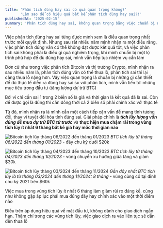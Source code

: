 ```yaml
---
title: 'Phân tích đúng hay sai có quá quan trọng không?' 
       'Làm sao để có hiệu quả bất kể phân tích đúng hay sai?!'
publishedAt: '2025-02-15'
summary: 'Phân tích đúng hay sai, không quan trọng bằng việc chuẩn bị những hành động phù hợp bất kể phân tích của mình đúng hay sai'
---
```


Việc phân tích đúng hay sai từng được mình xem là điều quan trọng nhất trước mỗi quyết định. Nhưng sau rất nhiều năm mình 
nhận ra một điều rằng, việc phân tích đúng vẫn có thể không đạt được kết quả tốt, và việc phân tích sai
không phải là điều gì quá nghiêm trọng, khi mình chuẩn bị một lộ trình phù hợp để dù đúng hay sai, mình vẫn
tiếp tục nhiệm vụ cần làm

Đơn cử như trong việc phân tích Bitcoin và thị trường Crypto, mình nhận ra sau nhiều năm là, phân tích 
đúng vẫn có thể thua lỗ, phân tích sai thì lại càng thua lỗ nặng hơn. Vậy việc quan trọng là chuẩn bị những 
gì cần thiết để dù thực tế diễn ra đúng hay sai so với phân tích, mình vẫn tiến tới những mục tiêu trong
đầu tư (tăng lượng dự trữ BTC) 

Bởi vì chỉ cần sai 1 trong 2 biến số là giá và thời gian là kết quả đã là sai. Còn để được gọi là đúng thì cần 
đồng thời cả 2 biến số phải chính xác với thực tế

Từ đó, mình nhận ra là mình cần một cách tiếp cận vấn đề mang tính tương đối, thay vì tuyệt đối hóa tính đúng sai.
Giải pháp chính là ***tích lũy lượng vốn dùng để mua dự trữ BTC từ trước*** và **thực hiện mua chậm rãi trong vùng tích lũy 
ít nhất 6 tháng bất kể giá hay mốc thời gian nào**

![Bitcoin tích lũy tháng 06/2022 đến tháng 01/2023](https://www.tradingview.com/x/OkCWI4w3/)
*BTC tích lũy từ tháng 06/2022 đến tháng 01/2023* - đáy chu kỳ dưới $20k

![Bitcoin tích lũy tháng 04/2023 đến tháng 10/2023](https://www.tradingview.com/x/RCDP5Luq/)
*BTC tích lũy từ tháng 04/2023 đến tháng 10/2023* - vùng chuyển xu hướng giữa tăng và giảm $30k

![Bitcoin tích lũy tháng 03/2024 đến tháng 11/2024](https://www.tradingview.com/x/FJ13u2IM/)
*Gần đây nhất BTC tích lũy là từ tháng 03/2024 đến tháng 11/2024: 8 tháng* - vùng củng cố tại đỉnh chu kỳ 2021 trên $60k

Việc mua trong vùng tích lũy ít nhất 6 tháng làm giảm rủi ro đáng kể, cũng như không gặp áp lực phải mua đúng đáy
hay chính xác vào một thời điểm nào

Điều trên áp dụng hiệu quả về mặt đầu tư, không dành cho giao dịch ngắn hạn. Thậm chí trong các vùng tích lũy, việc
giao dịch ra vào liên tục sẽ dẫn đến thua lỗ
